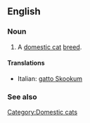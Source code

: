 {{also|skookum}}

==English==

===Noun===
{{en-noun|sg=[[Skookum]]}}

# A [[domestic cat]] [[breed]].

====Translations====
{{top}}
*Italian: [[gatto Skookum]]
{{mid}}

{{bottom}}

===See also===
{{wikipedia|Skookum (cat)}}
{{commonscat|Skookum cats}}

[[Category:Domestic cats]]